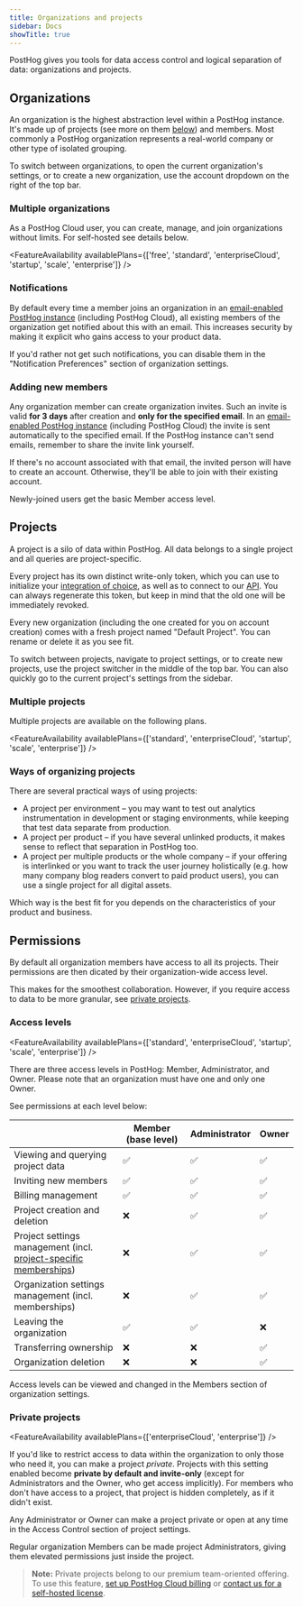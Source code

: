 ```yaml
---
title: Organizations and projects
sidebar: Docs
showTitle: true
---
```


PostHog gives you tools for data access control and logical separation of data: organizations and projects.

## Organizations

An organization is the highest abstraction level within a PostHog instance. It's made up of projects (see more on them [below](#projects)) and members.
Most commonly a PostHog organization represents a real-world company or other type of isolated grouping.

To switch between organizations, to open the current organization's settings, or to create a new organization, use the account dropdown on the right of the top bar.

### Multiple organizations
As a PostHog Cloud user, you can create, manage, and join organizations without limits. For self-hosted see details below.

<FeatureAvailability availablePlans={['free', 'standard', 'enterpriseCloud', 'startup', 'scale', 'enterprise']}  />


### Notifications

By default every time a member joins an organization in an [email-enabled PostHog instance](/docs/self-host/configure/email) (including PostHog Cloud), all existing members of the organization get notified about this with an email. This increases security by making it explicit who gains access to your product data.

If you'd rather not get such notifications, you can disable them in the "Notification Preferences" section of organization settings.

### Adding new members

Any organization member can create organization invites. Such an invite is valid **for 3 days** after creation and **only for the specified email**.
In an [email-enabled PostHog instance](/docs/self-host/configure/email) (including PostHog Cloud) the invite is sent automatically to the specified email. If the PostHog instance can't send emails, remember to share the invite link yourself.

If there's no account associated with that email, the invited person will have to create an account. Otherwise, they'll be able to join with their existing account.

Newly-joined users get the basic Member access level.

## Projects

A project is a silo of data within PostHog. All data belongs to a single project and all queries are project-specific.

Every project has its own distinct write-only token, which you can use to initialize your [integration of choice](/docs/integrate), as well as to connect to our [API](/docs/api). You can always regenerate this token, but keep in mind that the old one will be immediately revoked.

Every new organization (including the one created for you on account creation) comes with a fresh project named "Default Project". You can rename or delete it as you see fit.

To switch between projects, navigate to project settings, or to create new projects, use the project switcher in the middle of the top bar. You can also quickly go to the current project's settings from the sidebar.


### Multiple projects
Multiple projects are available on the following plans.

<FeatureAvailability availablePlans={['standard', 'enterpriseCloud', 'startup', 'scale', 'enterprise']}  />


### Ways of organizing projects

There are several practical ways of using projects:

- A project per environment – you may want to test out analytics instrumentation in development or staging environments, while keeping that test data separate from production.
- A project per product – if you have several unlinked products, it makes sense to reflect that separation in PostHog too.
- A project per multiple products or the whole company – if your offering is interlinked or you want to track the user journey holistically (e.g. how many company blog readers convert to paid product users), you can use a single project for all digital assets.

Which way is the best fit for you depends on the characteristics of your product and business.

## Permissions

By default all organization members have access to all its projects. Their permissions are then dicated by their organization-wide access level.

This makes for the smoothest collaboration. However, if you require access to data to be more granular, see [private projects](#private-projects).

### Access levels

<FeatureAvailability availablePlans={['standard', 'enterpriseCloud', 'startup', 'scale', 'enterprise']}  />

There are three access levels in PostHog: Member, Administrator, and Owner.
Please note that an organization must have one and only one Owner.

See permissions at each level below:

| | Member (base level) | Administrator | Owner |
| --- | --- | --- | --- |
| Viewing and querying project data | ✅ | ✅ | ✅ |
| Inviting new members | ✅ | ✅ | ✅ |
| Billing management | ✅ | ✅ | ✅ |
| Project creation and deletion | ❌ | ✅ | ✅ |
| Project settings management (incl. [project-specific memberships](#private-projects)) | ❌ | ✅ | ✅ |
| Organization settings management (incl. memberships) | ❌ | ✅ | ✅ |
| Leaving the organization | ✅ | ✅ | ❌ |
| Transferring ownership | ❌ | ❌ | ✅ |
| Organization deletion | ❌ | ❌ | ✅ |

Access levels can be viewed and changed in the Members section of organization settings.

### Private projects

<FeatureAvailability availablePlans={['enterpriseCloud', 'enterprise']}  />

If you'd like to restrict access to data within the organization to only those who need it, you can make a project _private_. Projects with this setting enabled become **private by default and invite-only** (except for Administrators and the Owner, who get access implicitly). For members who don't have access to a project, that project is hidden completely, as if it didn't exist.

Any Administrator or Owner can make a project private or open at any time in the Access Control section of project settings.

Regular organization Members can be made project Administrators, giving them elevated permissions just inside the project.

> **Note:** Private projects belong to our premium team-oriented offering. To use this feature, [set up PostHog Cloud billing](https://app.posthog.com/organization/billing) or [contact us for a self-hosted license](/pricing).

